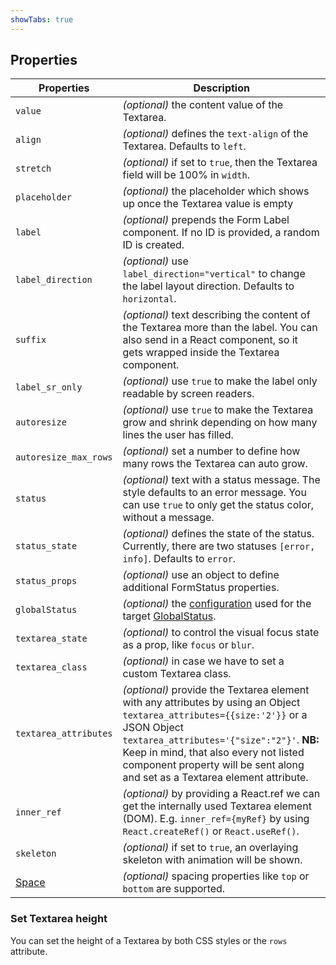 ```yaml
---
showTabs: true
---
```


## Properties

| Properties                                  | Description                                                                                                                                                                                                                                                                                                |
| ------------------------------------------- | ---------------------------------------------------------------------------------------------------------------------------------------------------------------------------------------------------------------------------------------------------------------------------------------------------------- |
| `value`                                     | _(optional)_ the content value of the Textarea.                                                                                                                                                                                                                                                            |
| `align`                                     | _(optional)_ defines the `text-align` of the Textarea. Defaults to `left`.                                                                                                                                                                                                                                 |
| `stretch`                                   | _(optional)_ if set to `true`, then the Textarea field will be 100% in `width`.                                                                                                                                                                                                                            |
| `placeholder`                               | _(optional)_ the placeholder which shows up once the Textarea value is empty                                                                                                                                                                                                                               |
| `label`                                     | _(optional)_ prepends the Form Label component. If no ID is provided, a random ID is created.                                                                                                                                                                                                              |
| `label_direction`                           | _(optional)_ use `label_direction="vertical"` to change the label layout direction. Defaults to `horizontal`.                                                                                                                                                                                              |
| `suffix`                                    | _(optional)_ text describing the content of the Textarea more than the label. You can also send in a React component, so it gets wrapped inside the Textarea component.                                                                                                                                    |
| `label_sr_only`                             | _(optional)_ use `true` to make the label only readable by screen readers.                                                                                                                                                                                                                                 |
| `autoresize`                                | _(optional)_ use `true` to make the Textarea grow and shrink depending on how many lines the user has filled.                                                                                                                                                                                              |
| `autoresize_max_rows`                       | _(optional)_ set a number to define how many rows the Textarea can auto grow.                                                                                                                                                                                                                              |
| `status`                                    | _(optional)_ text with a status message. The style defaults to an error message. You can use `true` to only get the status color, without a message.                                                                                                                                                       |
| `status_state`                              | _(optional)_ defines the state of the status. Currently, there are two statuses `[error, info]`. Defaults to `error`.                                                                                                                                                                                      |
| `status_props`                              | _(optional)_ use an object to define additional FormStatus properties.                                                                                                                                                                                                                                     |
| `globalStatus`                              | _(optional)_ the [configuration](/uilib/components/global-status/properties/#configuration-object) used for the target [GlobalStatus](/uilib/components/global-status).                                                                                                                                    |
| `textarea_state`                            | _(optional)_ to control the visual focus state as a prop, like `focus` or `blur`.                                                                                                                                                                                                                          |
| `textarea_class`                            | _(optional)_ in case we have to set a custom Textarea class.                                                                                                                                                                                                                                               |
| `textarea_attributes`                       | _(optional)_ provide the Textarea element with any attributes by using an Object `textarea_attributes={{size:'2'}}` or a JSON Object `textarea_attributes='{"size":"2"}'`. **NB:** Keep in mind, that also every not listed component property will be sent along and set as a Textarea element attribute. |
| `inner_ref`                                 | _(optional)_ by providing a React.ref we can get the internally used Textarea element (DOM). E.g. `inner_ref={myRef}` by using `React.createRef()` or `React.useRef()`.                                                                                                                                    |
| `skeleton`                                  | _(optional)_ if set to `true`, an overlaying skeleton with animation will be shown.                                                                                                                                                                                                                        |
| [Space](/uilib/components/space/properties) | _(optional)_ spacing properties like `top` or `bottom` are supported.                                                                                                                                                                                                                                      |

### Set Textarea height

You can set the height of a Textarea by both CSS styles or the `rows` attribute.
